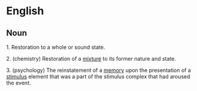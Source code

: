 =English=

==Noun==

1. Restoration to a whole or sound state. 

2. (chemistry) Restoration of a [[mixture]] to its former nature and state. 

3. (psychology) The reinstatement of a [[memory]] upon the presentation of a [[stimulus]] element that was a part of the stimulus complex that had aroused the event.